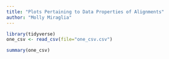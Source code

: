 ```yaml
---
title: "Plots Pertaining to Data Properties of Alignments"
author: "Molly Miraglia"
---
```


```r
library(tidyverse)
one_csv <- read_csv(file="one_csv.csv")
```

```r
summary(one_csv)
```